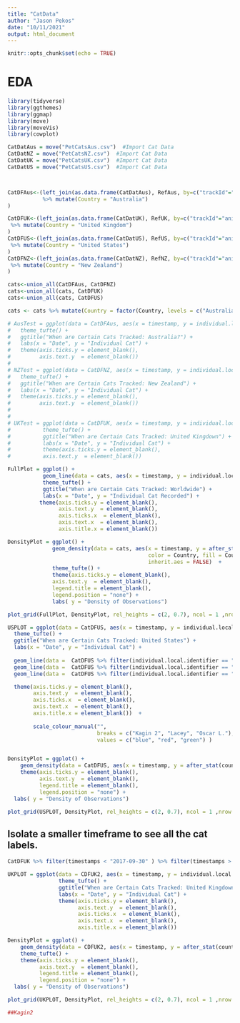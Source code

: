 ```yaml
---
title: "CatData"
author: "Jason Pekos"
date: "10/11/2021"
output: html_document
---
```


```r
knitr::opts_chunk$set(echo = TRUE)
```

# EDA

```r
library(tidyverse)
library(ggthemes)
library(ggmap)
library(move)
library(moveVis)
library(cowplot)

CatDatAus = move("PetCatsAus.csv")  #Import Cat Data
CatDatNZ = move("PetCatsNZ.csv")  #Import Cat Data
CatDatUK = move("PetCatsUK.csv")  #Import Cat Data
CatDatUS = move("PetCatsUS.csv")  #Import Cat Data



CatDFAus<-(left_join(as.data.frame(CatDatAus), RefAus, by=c("trackId"="animal.id"))
           %>% mutate(Country = "Australia")
)

CatDFUK<-(left_join(as.data.frame(CatDatUK), RefUK, by=c("trackId"="animal.id"))
 %>% mutate(Country = "United Kingdom")
)
CatDFUS<-(left_join(as.data.frame(CatDatUS), RefUS, by=c("trackId"="animal.id"))
 %>% mutate(Country = "United States")
)
CatDFNZ<-(left_join(as.data.frame(CatDatNZ), RefNZ, by=c("trackId"="animal.id"))
 %>% mutate(Country = "New Zealand")
)

```

```r
cats<-union_all(CatDFAus, CatDFNZ)
cats<-union_all(cats, CatDFUK)
cats<-union_all(cats, CatDFUS)

cats <- cats %>% mutate(Country = factor(Country, levels = c("Australia", "New Zealand", "United Kingdom", "United States"))) %>%  arrange(desc(Country))

# AusTest = ggplot(data = CatDFAus, aes(x = timestamp, y = individual.local.identifier)) + geom_line() +
#   theme_tufte() +
#   ggtitle("When are Certain Cats Tracked: Australia?") +
#   labs(x = "Date", y = "Individual Cat") +
#   theme(axis.ticks.y = element_blank(), 
#         axis.text.y  = element_blank())
# 
# NZTest = ggplot(data = CatDFNZ, aes(x = timestamp, y = individual.local.identifier)) + geom_line() +
#   theme_tufte() +
#   ggtitle("When are Certain Cats Tracked: New Zealand") +
#   labs(x = "Date", y = "Individual Cat") +
#   theme(axis.ticks.y = element_blank(), 
#         axis.text.y  = element_blank())
# 
# 
# UKTest = ggplot(data = CatDFUK, aes(x = timestamp, y = individual.local.identifier)) + geom_line() +
#          theme_tufte() +
#          ggtitle("When are Certain Cats Tracked: United Kingdown") +
#          labs(x = "Date", y = "Individual Cat") +
#          theme(axis.ticks.y = element_blank(), 
#          axis.text.y  = element_blank())

FullPlot = ggplot() +
           geom_line(data = cats, aes(x = timestamp, y = individual.local.identifier, color = Country)) +     
           theme_tufte() +
           ggtitle("When are Certain Cats Tracked: Worldwide") +
           labs(x = "Date", y = "Individual Cat Recorded") +
          theme(axis.ticks.y = element_blank(), 
                axis.text.y  = element_blank(),
                axis.ticks.x  = element_blank(),
                axis.text.x  = element_blank(),
                axis.title.x = element_blank()) 

DensityPlot = ggplot() +
              geom_density(data = cats, aes(x = timestamp, y = after_stat(count),
                                            color = Country, fill = Country),
                                            inherit.aes = FALSE)  +
              theme_tufte() +
              theme(axis.ticks.y = element_blank(), 
              axis.text.y  = element_blank(),
              legend.title = element_blank(),
              legend.position = "none") +
              labs( y = "Density of Observations")

plot_grid(FullPlot, DensityPlot, rel_heights = c(2, 0.7), ncol = 1 ,nrow = 2, align = "v")


```




```r

USPLOT = ggplot(data = CatDFUS, aes(x = timestamp, y = individual.local.identifier)) + geom_line() +
  theme_tufte() +
  ggtitle("When are Certain Cats Tracked: United States") +
  labs(x = "Date", y = "Individual Cat") +
  
  geom_line(data =  CatDFUS %>% filter(individual.local.identifier == "Kagin2" ), aes(color = "Kagin 2"))+
  geom_line(data =  CatDFUS %>% filter(individual.local.identifier == "Lacey" ), aes(color = "Lacey"))+
  geom_line(data =  CatDFUS %>% filter(individual.local.identifier == "Oscar.L" ), aes(color = "Oscar L."))+

  theme(axis.ticks.y = element_blank(), 
        axis.text.y  = element_blank(),
        axis.ticks.x  = element_blank(),
        axis.text.x  = element_blank(),
        axis.title.x = element_blank())  + 
  
        scale_colour_manual("", 
                            breaks = c("Kagin 2", "Lacey", "Oscar L."),
                            values = c("blue", "red", "green") )


DensityPlot = ggplot() +
    geom_density(data = CatDFUS, aes(x = timestamp, y = after_stat(count)), inherit.aes = FALSE)  +          theme_tufte() +
    theme(axis.ticks.y = element_blank(), 
          axis.text.y  = element_blank(),
          legend.title = element_blank(),
          legend.position = "none") +
  labs( y = "Density of Observations")

plot_grid(USPLOT, DensityPlot, rel_heights = c(2, 0.7), ncol = 1 ,nrow = 2, align = "v")

```





## Isolate a smaller timeframe to see all the cat labels.

```r
CatDFUK %>% filter(timestamps < "2017-09-30" ) %>% filter(timestamps > "2017-09-20")  ->CDFUK2

UKPLOT = ggplot(data = CDFUK2, aes(x = timestamp, y = individual.local.identifier)) + geom_line() +
                theme_tufte() +
                ggtitle("When are Certain Cats Tracked: United Kingdown, Truncated") +
                labs(x = "Date", y = "Individual Cat") +
                theme(axis.ticks.y = element_blank(), 
                      axis.text.y  = element_blank(),
                      axis.ticks.x  = element_blank(),
                      axis.text.x  = element_blank(),
                      axis.title.x = element_blank())   

DensityPlot = ggplot() +
    geom_density(data = CDFUK2, aes(x = timestamp, y = after_stat(count)), inherit.aes = FALSE)  +
    theme_tufte() +
    theme(axis.ticks.y = element_blank(), 
          axis.text.y  = element_blank(),
          legend.title = element_blank(),
          legend.position = "none") +
  labs( y = "Density of Observations")

plot_grid(UKPLOT, DensityPlot, rel_heights = c(2, 0.7), ncol = 1 ,nrow = 2, align = "v")

##Kagin2
```

```r


```

